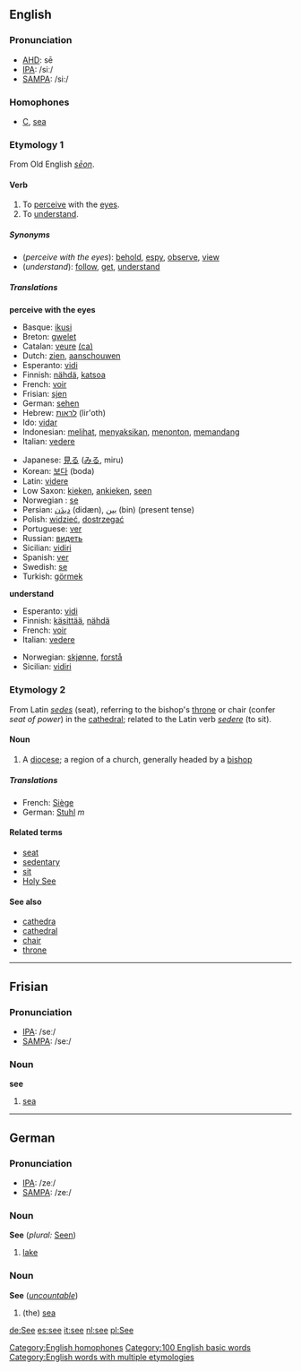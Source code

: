 ==English==

===Pronunciation===
*[[w:AHD|AHD]]: sē
*[[w:IPA|IPA]]: /siː/
*[[w:SAMPA|SAMPA]]: /si:/

===Homophones===
*[[C]], [[sea]]
[[Category:English homophones]]

===Etymology 1===
From Old English ''[[seon|sēon]]''.

====Verb====
{{irregverb|'''to see'''|'''[[sees]]'''|'''[[saw]]'''|'''[[seen]]'''|'''[[seeing]]'''}}

# To [[perceive]] with the [[eye]]s.
# To [[understand]].

=====Synonyms=====
*(''perceive with the eyes''): [[behold]], [[espy]], [[observe]], [[view]]
*(''understand''): [[follow]], [[get]], [[understand]]

=====Translations=====

'''perceive with the eyes'''
{{top}}
*Basque: [[ikusi]]
*Breton: [[gwelet]]
*Catalan: [[veure]] [[:ca:veure|(ca)]]
*Dutch: [[zien]], [[aanschouwen]]
*Esperanto: [[vidi]]
*Finnish: [[nähdä]], [[katsoa]]
*French: [[voir]]
*Frisian: [[sjen]]
*German: [[:de:sehen|sehen]]
*Hebrew: [[לראות]] (lir'oth)
*Ido: [[vidar]]
*Indonesian: [[lihat|melihat]], [[saksi|menyaksikan]], [[tonton|menonton]], [[pandang|memandang]]
*Italian: [[vedere]]
{{mid}}
*Japanese: [[見る]] ([[みる]], miru)
*Korean: [[보다]] (boda)
*Latin: [[videre]]
*Low Saxon: [[kieken]], [[ankieken]], [[seen]]
*Norwegian<!--do not wikify-->: [[se]]
*Persian: [[ديدَن]] (didæn), [[بين]] (bin) (present tense)
*Polish: [[widzieć]], [[dostrzegać]]
*Portuguese: [[ver]]
*Russian: [[видеть]]
*Sicilian: [[vidiri]]
*Spanish: [[ver]]
*Swedish: [[se]]
*Turkish: [[görmek]]
{{bottom}}

'''understand'''
{{top}}
*Esperanto: [[vidi]]
*Finnish: [[käsittää]], [[nähdä]]
*French: [[voir]]
*Italian: [[vedere]]
{{mid}}
*Norwegian: [[skjønne]], [[forstå]]
*Sicilian: [[vidiri]]
{{bottom}}

===Etymology 2===
From Latin ''[[sedes]]'' (seat), referring to the bishop's [[throne]] or chair (confer ''seat of power'') in the [[cathedral]]; related to the Latin verb ''[[sedere]]'' (to sit).

====Noun====
{{en-noun|see|sees}}

#A [[diocese]]; a region of a church, generally headed by a [[bishop]]

=====Translations=====
{{top}}
*French: [[Siège]]
*German: [[Stuhl]] ''m''
{{mid}}
{{bottom}}

====Related terms====
*[[seat]]
*[[sedentary]]
*[[sit]]
*[[Holy See]]

====See also====
*[[cathedra]]
*[[cathedral]]
*[[chair]]
*[[throne]]

[[Category:100 English basic words]]
[[Category:English words with multiple etymologies]]

----

==Frisian==
===Pronunciation===
*[[IPA]]: /seː/
*[[SAMPA]]: /se:/

===Noun===
'''see'''

#[[sea]]

----
==German==
===Pronunciation===
*[[IPA]]: /zeː/
*[[SAMPA]]: /ze:/

===Noun===
'''See''' {{m}} (''plural:'' [[Seen]])

#[[lake]]

===Noun===
'''See''' {{f}} (''[[uncountable]]'')

#(the) [[sea]]


[[de:See]]
[[es:see]]
[[it:see]]
[[nl:see]]
[[pl:See]]